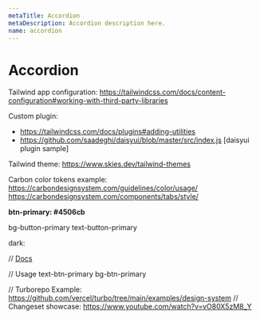 ```yaml
---
metaTitle: Accordion
metaDescription: Accordion description here.
name: accordion
---
```


# Accordion

Tailwind app configuration:
https://tailwindcss.com/docs/content-configuration#working-with-third-party-libraries

Custom plugin:

- https://tailwindcss.com/docs/plugins#adding-utilities
- https://github.com/saadeghi/daisyui/blob/master/src/index.js [daisyui plugin sample]

Tailwind theme:
https://www.skies.dev/tailwind-themes

Carbon color tokens example:
https://carbondesignsystem.com/guidelines/color/usage/
https://carbondesignsystem.com/components/tabs/style/

**btn-primary: #4506cb**

bg-button-primary
text-button-primary

dark:

// [Docs](https://tailwindcss.com/docs/theme#core-plugins)

// Usage
text-btn-primary
bg-btn-primary

// Turborepo Example: https://github.com/vercel/turbo/tree/main/examples/design-system
// Changeset showcase: https://www.youtube.com/watch?v=vO80X5zM8_Y
